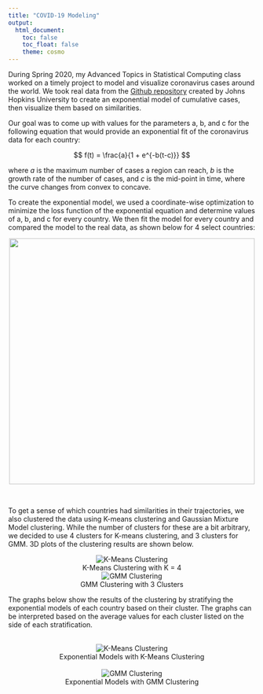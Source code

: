 ```yaml
---
title: "COVID-19 Modeling"
output: 
  html_document:
    toc: false
    toc_float: false
    theme: cosmo
---
```

<head>
<!-- Google tag (gtag.js) -->
<script async src="https://www.googletagmanager.com/gtag/js?id=G-Y1G4CR6XYK"></script>
<script>
  window.dataLayer = window.dataLayer || [];
  function gtag(){dataLayer.push(arguments);}
  gtag('js', new Date());

  gtag('config', 'G-Y1G4CR6XYK');
</script>
</head>

During Spring 2020, my Advanced Topics in Statistical Computing class worked on a timely project to model and visualize coronavirus cases around the world. We took real data from the [Github repository](https://github.com/CSSEGISandData/COVID-19) created by Johns Hopkins University to create an exponential model of cumulative cases, then visualize them based on similarities.

Our goal was to come up with values for the parameters a, b, and c for the following equation that would provide an exponential fit of the coronavirus data for each country:

$$
f(t) = \frac{a}{1 + e^{-b(t-c)}}
$$

where $a$ is the maximum number of cases a region can reach, $b$ is the growth rate of the number of cases, and $c$ is the mid-point in time, where the curve changes from convex to concave.

To create the exponential model, we used a coordinate-wise optimization to minimize the loss function of the exponential equation and determine values of a, b, and c for every country. We then fit the model for every country and compared the model to the real data, as shown below for 4 select countries:

<center>
  <img src="./files/comparison_graph.jpg" height="500" width="auto">
</center> <br>

To get a sense of which countries had similarities in their trajectories, we also clustered the data using K-means clustering and Gaussian Mixture Model clustering. While the number of clusters for these are a bit arbitrary, we decided to use 4 clusters for K-means clustering, and 3 clusters for GMM. 3D plots of the clustering results are shown below.

<center>
  <div class"row">
    <div class="column">
    <img src="./files/km4-3dplot.png" alt="K-Means Clustering">
    <figcaption>K-Means Clustering with K = 4</figcaption>
    </div>
    <div class="column">
    <img src="./files/gmm3.png" alt="GMM Clustering">
    <figcaption>GMM Clustering with 3 Clusters</figcaption>
    </div>
  </div>
</center>

The graphs below show the results of the clustering by stratifying the exponential models of each country based on their cluster. The graphs can be interpreted based on the average values for each cluster listed on the side of each stratification.

<br>
<center>
  <img src="./files/kmeans_graph.jpg" alt="K-Means Clustering">
  <figcaption>Exponential Models with K-Means Clustering</figcaption>
  <br>
  <img src="./files/gmm_graph.jpg" alt="GMM Clustering">
  <figcaption>Exponential Models with GMM Clustering</figcaption>
</center>
 